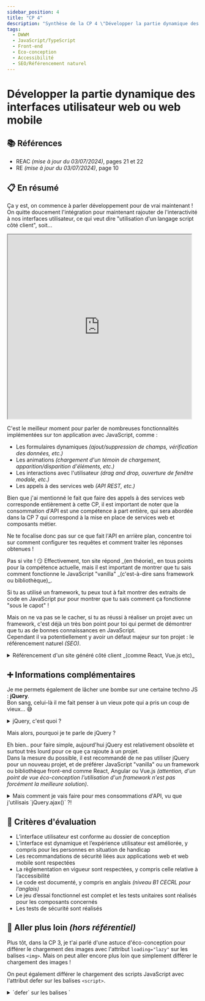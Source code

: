 ```yaml
---
sidebar_position: 4
title: "CP 4"
description: "Synthèse de la CP 4 \"Développer la partie dynamique des interfaces utilisateur web ou web mobile\" du titre professionnel Développeur Web et Web Mobile (DWWM TP-01280m04)."
tags:
  - DWWM
  - JavaScript/TypeScript
  - Front-end
  - Eco-conception
  - Accessibilité
  - SEO/Référencement naturel
---
```



# Développer la partie dynamique des interfaces utilisateur web ou web mobile

## 📚 Références

- REAC _(mise à jour du 03/07/2024)_, pages 21 et 22
- RE _(mise à jour du 03/07/2024)_, page 10

## 📋 En résumé

Ça y est, on commence à parler développement pour de vrai maintenant ! On quitte doucement l'intégration pour maintenant rajouter de l'interactivité à nos interfaces utilisateur, ce qui veut dire "utilisation d'un langage script côté client", soit...

<iframe
  src="https://giphy.com/embed/SvFocn0wNMx0iv2rYz"
  width="480"
  height="480"
  className="mx-auto my-4"
></iframe>

C'est le meilleur moment pour parler de nombreuses fonctionnalités implémentées sur ton application avec JavaScript, comme :

- Les formulaires dynamiques _(ajout/suppression de champs, vérification des données, etc.)_
- Les animations _(chargement d'un témoin de chargement, apparition/disparition d'éléments, etc.)_
- Les interactions avec l'utilisateur _(drag and drop, ouverture de fenêtre modale, etc.)_
- Les appels à des services web _(API REST, etc.)_

<Admonition type="warning" title="Consommation d'API">
  Bien que j'ai mentionné le fait que faire des appels à des services web corresponde entièrement à cette CP, il est important de noter que la consommation d'API est une compétence à part entière, qui sera abordée dans la CP 7 qui correspond à la mise en place de services web et composants métier.

  Ne te focalise donc pas sur ce que fait l'API en arrière plan, concentre toi sur comment configurer tes requêtes et comment traiter les réponses obtenues !
</Admonition>

<Admonition type="quote" icon="🤔" title="Mon site est fait avec React/Angular/Vue.js, donc je valide automatiquement cette CP ?">
  Pas si vite ! 😏  
  Effectivement, ton site répond _(en théorie)_ en tous points pour la compétence actuelle, mais il est important de montrer que tu sais comment fonctionne le JavaScript "vanilla" _(c'est-à-dire sans framework ou bibliothèque)_.

  Si tu as utilisé un framework, tu peux tout à fait montrer des extraits de code en JavaScript pur pour montrer que tu sais comment ça fonctionne "sous le capot" !

  Mais on ne va pas se le cacher, si tu as réussi à réaliser un projet avec un framework, c'est déjà un très bon point pour toi qui permet de démontrer que tu as de bonnes connaissances en JavaScript.  
  Cependant il va potentiellement y avoir un défaut majeur sur ton projet : le référencement naturel _(SEO)_.
</Admonition>

<details>
  <summary>
    Référencement d'un site généré côté client _(comme React, Vue.js etc)_
  </summary>

  Les sites web générés côté client _(ou "client-side rendering")_ ont un défaut majeur : ils ne sont pas très bien référencés par les moteurs de recherche.

  En effet, les moteurs de recherche ont du mal à lire le contenu d'un site généré côté client, car ils n'exécutent pas le JavaScript.  
  C'est pour cela qu'il est recommandé de mettre en place un rendu côté serveur _(ou "server-side rendering")_ pour améliorer le référencement naturel de ton site.

  Si tu veux en savoir plus sur le sujet, tu peux consulter [cet article de Google](https://web.dev/articles/rendering-on-the-web?hl=fr#rendering-terminology).

  De mon côté, je recommande énormément de passer par le framework [Vike](https://vike.dev/) qui permet de générer des sites web ultra-rapides avec un rendu côté serveur et un rendu côté client, le tout en utilisant Vue.js, React ou (presque) n'importe quel autre framework front-end JavaScript !

  Tu as aussi la possibilité d'utiliser [Next.js](https://nextjs.org/) pour React, [Nuxt.js](https://nuxtjs.org/) pour Vue.js ou [SvelteKit](https://kit.svelte.dev/) pour Svelte qui permettent de faire du rendu côté serveur.
</details>

## ➕ Informations complémentaires

Je me permets également de lâcher une bombe sur une certaine techno JS : **jQuery**.  
Bon sang, celui-là il me fait penser à un vieux pote qui a pris un coup de vieux... 😅

<details>
  <summary>jQuery, c'est quoi ?</summary>

  jQuery est une bibliothèque JavaScript qui a été très populaire dans les années 2000 et 2010.
  Elle a été créée pour simplifier l'écriture de scripts JavaScript et pour faciliter la manipulation du DOM.

  jQuery a été très utilisée pour les animations, les requêtes AJAX, la manipulation du DOM, etc.
  Mais depuis l'arrivée des frameworks front-end comme React, Angular ou Vue.js, jQuery a perdu de sa superbe et est de moins en moins utilisée.

  Cependant, il est toujours bon de connaître jQuery, car il est possible que tu tombes sur un projet qui l'utilise encore, comme sur des templates Wordpress qui commencent à dater par exemple.
</details>

Mais alors, pourquoi je te parle de jQuery ?

Eh bien.. pour faire simple, aujourd'hui jQuery est relativement obsolète et surtout très lourd pour ce que ça rajoute à un projet.  
Dans la mesure du possible, il est recommandé de ne pas utiliser jQuery pour un nouveau projet, et de préférer JavaScript "vanilla" ou un framework ou bibliothèque front-end comme React, Angular ou Vue.js _(attention, d'un point de vue éco-conception l'utilisation d'un framework n'est pas forcément la meilleure solution)_.

<details>
  <summary>
    Mais comment je vais faire pour mes consommations d'API, vu que j'utilisais
    `jQuery.ajax()` ?!
  </summary>

  Tout doux, tout doux, il existe une solution ! 😎

  Si je te parle des requêtes XHR _(XMLHttpRequest)_ tu me dis... ?

  > "Mais c'est vieux ça, c'est pas du tout à la mode !"

  Et tu as raison, mais si maintenant je te dis qu'il y a une autre solution, native, plus moderne et plus performante, tu me dis... ?

  > "Fetch !"

  **Et sinon, pour faire simple :**

  Fetch est une API plus moderne et plus simple à utiliser que les requêtes XHR, et elle est supportée par tous les navigateurs modernes.  
  Elle permet de faire des requêtes HTTP de manière asynchrone et de gérer les réponses de manière plus simple.

  <Tabs>
    <TabItem value="🥉 XHR">
      ```javascript showLineNumbers
      const xhr = new XMLHttpRequest();
      xhr.open("GET", "https://api.exemple.com/data", true);
      xhr.onreadystatechange = function () {
        if (xhr.readyState === 4 && xhr.status === 200) {
          console.log(JSON.parse(xhr.responseText));
        }
      };
      xhr.send();
      ```
    </TabItem>

    <TabItem value="🥈 jQuery">
      ```javascript showLineNumbers
      $.ajax({
        url: "https://api.exemple.com/data",
        method: "GET",
        success: function (data) {
          console.log(data);
        },
      });
      ```
    </TabItem>

    <TabItem value="🥇🏆 Fetch">
    ```javascript showLineNumbers
    fetch("https://api.exemple.com/data")
      .then((response) => response.json())
      .then((data) => console.log(data));
    ```
    </TabItem>
  </Tabs>

  Non seulement `fetch` est plus simple à utiliser et comprendre _(contrairement à XMLHttpRequest)_ mais elle est également plus légère que `jQuery.ajax()` puisqu'elle est native au navigateur ! Alors pourquoi s'en priver ? 😉
</details>

## 🎯 Critères d'évaluation

- L’interface utilisateur est conforme au dossier de conception
- L’interface est dynamique et l’expérience utilisateur est améliorée, y compris pour les personnes en situation de handicap
- Les recommandations de sécurité liées aux applications web et web mobile sont respectées
- La règlementation en vigueur sont respectées, y compris celle relative à l’accessibilité
- Le code est documenté, y compris en anglais _(niveau B1 CECRL pour l’anglais)_
- Le jeu d’essai fonctionnel est complet et les tests unitaires sont réalisés pour les composants concernés
- Les tests de sécurité sont réalisés

## 🤯 Aller plus loin _(hors référentiel)_

Plus tôt, dans la CP 3, je t'ai parlé d'une astuce d'éco-conception pour différer le chargement des images avec l'attribut `loading="lazy"` sur les balises `<img>`. Mais on peut aller encore plus loin que simplement différer le chargement des images !

On peut également différer le chargement des scripts JavaScript avec l'attribut defer sur les balises `<script>`.

<details>
  <summary>`defer` sur les balises `<script>`</summary>

  Si ça te rassure, ça ne cassera pas ton site web et au contraire, ça peut même l'améliorer !
  L'intérêt premier de cet attribut est de différer l'exécution du script jusqu'à ce que le document HTML soit entièrement chargé.

  L'avantage de cette technique est qu'on va demander au navigateur de charger le script en parallèle du reste du contenu, sans bloquer le chargement de la page.
  Comme ça : pas de page blanche pendant le chargement du script, et le script sera exécuté une fois que le navigateur aura fini de charger le reste de la page !

  ```html
  <script src="script.js" defer></script>
  ```
</details>

Maintenant, on sait qu'on peut charger de manière "asynchrone" nos images et nos scripts, mais ce n'est toujours pas terminé.. 😏

Prenons l'exemple d'un site qui incorpore plusieurs dizaines de vidéos Youtube sur une seule page. On aura donc des `<iframe>` qui vont charger des vidéos Youtube, et ça, c'est pas très éco-responsable... 😕  
Mais on peut améliorer notre page en mettant en place une légère interaction JavaScript pour charger l'iframe uniquement si l'utilisateur clique sur un bouton !

<details>

  <summary>
    Chargement d'un iframe Youtube uniquement au clic de l'utilisateur
  </summary>

  <Tabs>
    <TabItem value="HTML - 1ère étape">
      ```html showLineNumbers
      <div
      className="iframe-container"
      data-src="https://www.youtube.com/watch?v=dQw4w9WgXcQ"
      data-width="1280"
      data-height="720"
      >
        <img src="https://img.youtube.com/vi/dQw4w9WgXcQ/maxresdefault.jpg" loading="lazy">
        <button type="button" className="iframe-loader">Charger la vidéo</button>
      </div>
      ```
    </TabItem>

    <TabItem value="JavaScript - 2ème étape">
      ```javascript showLineNumbers
      document.querySelectorAll('button.iframe-loader').forEach((button: HTMLButtonElement) => {
        // Pour chaque bouton qui doit charger un iframe, on écoute le clic dessus
        button.addEventListener('click', () => {
            // On récupère le container de l'iframe, qui dans notre exemple est la balise parente du bouton
            const container: HTMLElement | null = button.closest('.iframe-container');

            // Si le container n'existe pas, on arrête l'exécution de la fonction pour éviter un plantage
            if (!container) return;

            const { src, width, height } = container.dataset as {
                src: string,
                width: string,
                height: string
            };

            // On prépare notre iframe avec les données stockées dans le container
            const iframe = document.createElement('iframe');
            iframe.setAttribute('src', src);
            iframe.setAttribute('width', width);
            iframe.setAttribute('height', height);

            // On supprime le contenu du container pour y ajouter notre iframe
            container.innerHTML = '';
            container.appendChild(iframe);
        });
      });
      ```
    </TabItem>
  </Tabs>
</details>

<details>
  <summary>
    Mais ça fait beaucoup de code juste pour charger des iframes, c'est vraiment
    nécessaire ?
  </summary>

  Pour être franc, il n'y a pas de solution idéale. Mais on peut améliorer les performances du site et gagner en sobriété numérique en ne chargeant pas des ressources lourdes inutilement.

  Est-ce que tu savais que le simple fait de charger un iframe d'une vidéo Youtube demande au navigateur de faire une dizaine de requêtes HTTP pour charger la vidéo, les scripts et les styles de Youtube ? Imagine si on mixe plusieurs sources pour nos iframes, comme Dailymotion, Vimeo, etc. 😱

  Et le pire dans tout ça, c'est que le navigateur va charger ces ressources même si l'utilisateur ne comptait pas regarder la vidéo !
  Alors autant faire en sorte que notre site réponde au besoin de l'utilisateur, sans pour autant supprimer les fonctionnalités _(comme nos iframes)_ qui peuvent être utiles.
</details>

---

## 🧠 Documentations

- [MDN Web Docs - Attribut `loading` sur les balises `<img>`](https://developer.mozilla.org/fr/docs/Web/HTML/Element/img#loading)
- [MDN Web Docs - Attribut `defer` sur les balises `<script>`](https://developer.mozilla.org/fr/docs/Web/HTML/Element/script#defer)
- [MDN Web Docs - Attribut `data-*`](https://developer.mozilla.org/fr/docs/Web/HTML/Global_attributes/data-*)
- [MDN Web Docs - `fetch`](https://developer.mozilla.org/fr/docs/Web/API/Fetch_API)
- [Wikipédia - API](https://fr.wikipedia.org/wiki/Interface_de_programmation)

## 🛠️ Outils

- [Vike - Framework front-end pour un rendu côté serveur et côté client](https://vike.dev/)
- [Next.js - Framework pour React avec rendu côté serveur](https://nextjs.org/)
- [Nuxt.js - Framework pour Vue.js avec rendu côté serveur](https://nuxtjs.org/)
- [SvelteKit - Framework pour Svelte avec rendu côté serveur](https://kit.svelte.dev/)
